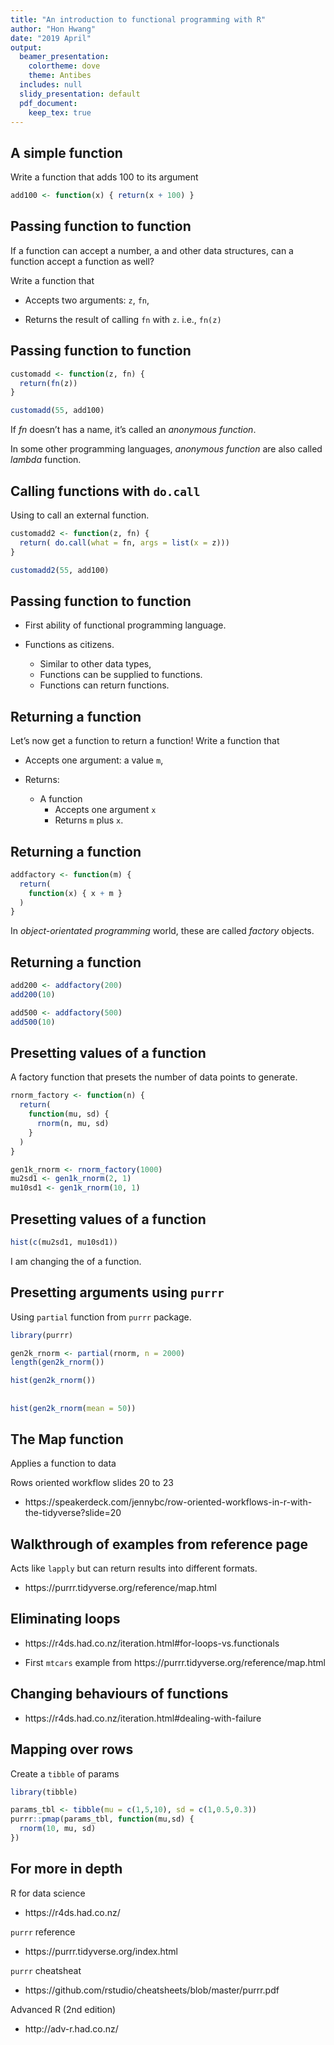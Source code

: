 ```yaml
---
title: "An introduction to functional programming with R"
author: "Hon Hwang"
date: "2019 April"
output:
  beamer_presentation:
    colortheme: dove
    theme: Antibes
  includes: null
  slidy_presentation: default
  pdf_document:
    keep_tex: true
---
```


## A simple function
Write a function that adds 100 to its argument \texttt{x}


```r
add100 <- function(x) { return(x + 100) }
```

## Passing function to function

If a function can accept a number, a \texttt{data.frame} and other
data structures, can a function accept a function as well?

Write a function that

  - Accepts two arguments: $\texttt{z}$, $\texttt{fn}$,
    
  - Returns the result of calling `fn` with `z`. i.e., `fn(z)`

## Passing function to function

```r
customadd <- function(z, fn) {
  return(fn(z))
}

customadd(55, add100)
```

If _fn_ doesn't has a name, it's called an _anonymous function_.

In some other programming languages, _anonymous function_ are also called
_lambda_ function.


## Calling functions with `do.call` 

Using \texttt{do.call} to call an external function.

```r
customadd2 <- function(z, fn) {
  return( do.call(what = fn, args = list(x = z)))
}

customadd2(55, add100)
```

## Passing function to function

- First ability of functional programming language.

- Functions as \emph{first class} citizens.
  - Similar to other data types,
  - Functions can be supplied to functions.
  - Functions can return functions.

## Returning a function

Let's now get a function to return a function!
Write a function that

  - Accepts one argument: a value $\texttt{m}$,
    
  - Returns:
    - A function
      - Accepts one argument $\texttt{x}$
      - Returns $\texttt{m}$ plus $\texttt{x}$.

## Returning a function

```r
addfactory <- function(m) {
  return(
    function(x) { x + m }
  )
}
```

In _object-orientated programming_ world, these are called _factory_
objects.

## Returning a function

```r
add200 <- addfactory(200)
add200(10)

add500 <- addfactory(500)
add500(10)
```

## Presetting values of a function

A factory function that presets the number of data points to generate.

```r
rnorm_factory <- function(n) {
  return(
    function(mu, sd) {
      rnorm(n, mu, sd)
    }
  )
}

gen1k_rnorm <- rnorm_factory(1000)
mu2sd1 <- gen1k_rnorm(2, 1)
mu10sd1 <- gen1k_rnorm(10, 1)
```

## Presetting values of a function

```r
hist(c(mu2sd1, mu10sd1))
```
I am changing the \emph{behaviour} of a function.

## Presetting arguments using $\texttt{purrr}$

Using $\texttt{partial}$ function from $\texttt{purrr}$ package.
```r
library(purrr)

gen2k_rnorm <- partial(rnorm, n = 2000)
length(gen2k_rnorm())

hist(gen2k_rnorm())

```

##
```r
hist(gen2k_rnorm(mean = 50))
```

## The Map function

Applies a function to data

Rows oriented workflow slides 20 to 23

  - https://speakerdeck.com/jennybc/row-oriented-workflows-in-r-with-the-tidyverse?slide=20

## Walkthrough of \texttt{rnorm} examples from reference page

Acts like $\texttt{lapply}$ but can return results into different formats.

  - https://purrr.tidyverse.org/reference/map.html

## Eliminating loops

  - https://r4ds.had.co.nz/iteration.html#for-loops-vs.functionals
  
  - First `mtcars` example from
    https://purrr.tidyverse.org/reference/map.html
  
## Changing behaviours of functions

  - https://r4ds.had.co.nz/iteration.html#dealing-with-failure

## Mapping over rows

Create a `tibble` of params
```r
library(tibble)

params_tbl <- tibble(mu = c(1,5,10), sd = c(1,0.5,0.3))
purrr::pmap(params_tbl, function(mu,sd) {
  rnorm(10, mu, sd)
})
```

## For more in depth

R for data science

  - https://r4ds.had.co.nz/
    
`purrr` reference

  - https://purrr.tidyverse.org/index.html
    
`purrr` cheatsheat

  - https://github.com/rstudio/cheatsheets/blob/master/purrr.pdf
    
Advanced R (2nd edition)

  - http://adv-r.had.co.nz/
    
